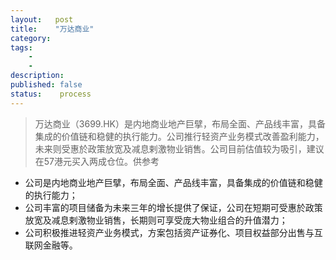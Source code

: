 ```yaml
---
layout:   post
title:    "万达商业"
category:  
tags:     
    -  
    -   
description: 
published: false
status:    process
---
```



> 万达商业（3699.HK）是内地商业地产巨擘，布局全面、产品线丰富，具备集成的价值链和稳健的执行能力。公司推行轻资产业务模式改善盈利能力，未来则受惠於政策放宽及减息剌激物业销售。公司目前估值较为吸引，建议在57港元买入两成仓位。供参考

- 公司是内地商业地产巨擘，布局全面、产品线丰富，具备集成的价值链和稳健的执行能力；
- 公司丰富的项目储备为未来三年的增长提供了保证，公司在短期可受惠於政策放宽及减息剌激物业销售，长期则可享受庞大物业组合的升值潜力；
- 公司积极推进轻资产业务模式，方案包括资产证券化、项目权益部分出售与互联网金融等。

